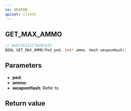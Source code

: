 ```yaml
---
ns: WEAPON
apiset: client
---
```

## GET_MAX_AMMO

```c
// 0xDC16122C7A20C933
BOOL GET_MAX_AMMO(Ped ped, int* ammo, Hash weaponHash);
```


## Parameters
* **ped**:
* **ammo**:
* **weaponHash**: Refer to <EmbeddedEnum type="eWeaponHash" />

## Return value

